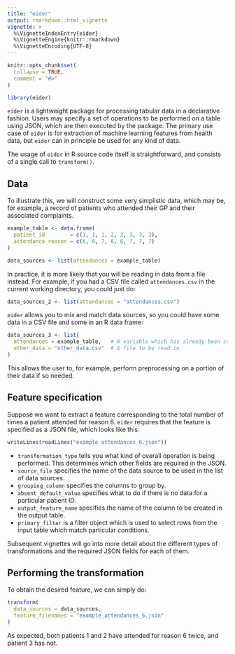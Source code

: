 ```yaml
---
title: "eider"
output: rmarkdown::html_vignette
vignette: >
  %\VignetteIndexEntry{eider}
  %\VignetteEngine{knitr::rmarkdown}
  %\VignetteEncoding{UTF-8}
---
```


```r
knitr::opts_chunk$set(
  collapse = TRUE,
  comment = "#>"
)
```

```r
library(eider)
```

`eider` is a lightweight package for processing tabular data in a declarative fashion.
Users may specify a set of operations to be performed on a table using JSON, which are then executed by the package.
The primary use case of `eider` is for extraction of machine learning features from health data, but `eider` can in principle be used for any kind of data.

The usage of `eider` in R source code itself is straightforward, and consists of a single call to `transform()`.

## Data

To illustrate this, we will construct some very simplistic data, which may be, for example, a record of patients who attended their GP and their associated complaints.


```r
example_table <- data.frame(
  patient_id        = c(1, 1, 1, 2, 2, 3, 3, 3),
  attendance_reason = c(6, 6, 7, 6, 6, 7, 7, 7)
)

data_sources <- list(attendances = example_table)
```

In practice, it is more likely that you will be reading in data from a file instead.
For example, if you had a CSV file called `attendances.csv` in the current working directory, you could just do:

```r
data_sources_2 <- list(attendances = "attendances.csv")
```

`eider` allows you to mix and match data sources, so you could have some data in a CSV file and some in an R data frame:

```r
data_sources_3 <- list(
  attendances = example_table,   # A variable which has already been constructed
  other_data = "other_data.csv"  # A file to be read in
)
```

This allows the user to, for example, perform preprocessing on a portion of their data if so needed.

## Feature specification

Suppose we want to extract a feature corresponding to the total number of times a patient attended for reason 6.
`eider` requires that the feature is specified as a JSON file, which looks like this:

```r
writeLines(readLines("example_attendances_6.json"))
```

- `transformation_type` tells you what kind of overall operation is being performed.
  This determines which other fields are required in the JSON.
- `source_file` specifies the name of the data source to be used in the list of data sources.
- `grouping_column` specifies the columns to group by.
- `absent_default_value` specifies what to do if there is no data for a particular patient ID.
- `output_feature_name` specifies the name of the column to be created in the output table.
- `primary_filter` is a filter object which is used to select rows from the input table which match particular conditions.

Subsequent vignettes will go into more detail about the different types of transformations and the required JSON fields for each of them.

## Performing the transformation

To obtain the desired feature, we can simply do:

```r
transform(
  data_sources = data_sources,
  feature_filenames = "example_attendances_6.json"
)
```

As expected, both patients 1 and 2 have attended for reason 6 twice, and patient 3 has not.
